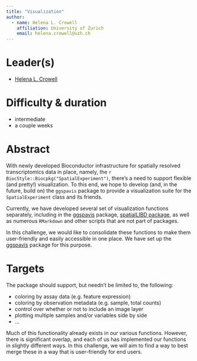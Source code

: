 ```yaml
---
title: "Visualization"
author: 
  - name: Helena L. Crowell
    affiliation: University of Zurich
    email: helena.crowell@uzh.ch
---
```


# Leader(s)

- [Helena L. Crowell](https://github.com/helenalc)


# Difficulty & duration

- intermediate
- a couple weeks


# Abstract

With newly developed Bioconductor infrastructure for spatially resolved transcriptomics data in place, namely, the `r BiocStyle::Biocpkg("SpatialExperiment")`, there's a need to support flexible (and pretty!) visualization. To this end, we hope to develop (and, in the future, build on) the `ggspavis` package to provide a visualization suite for the `SpatialExperiment` class and its friends.

Currently, we have developed several set of visualization functions separately, including in the [ggspavis](https://github.com/lmweber/ggspavis) package, [spatialLIBD package](http://bioconductor.org/packages/spatialLIBD), as well as numerous `RMarkdown` and other scripts that are not part of packages.

In this challenge, we would like to consolidate these functions to make them user-friendly and easily accessible in one place. We have set up the [ggspavis](https://github.com/lmweber/ggspavis) package for this purpose.


# Targets

The package should support, but needn't be limited to, the following:

- coloring by assay data (e.g. feature expression)
- coloring by observation metadata (e.g. sample, total counts)
- control over whether or not to include an image layer
- plotting multiple samples and/or variables side by side
- ...

Much of this functionality already exists in our various functions. However, there is significant overlap, and each of us has implemented our functions in slightly different ways. In this challenge, we will aim to find a way to best merge these in a way that is user-friendly for end users.

